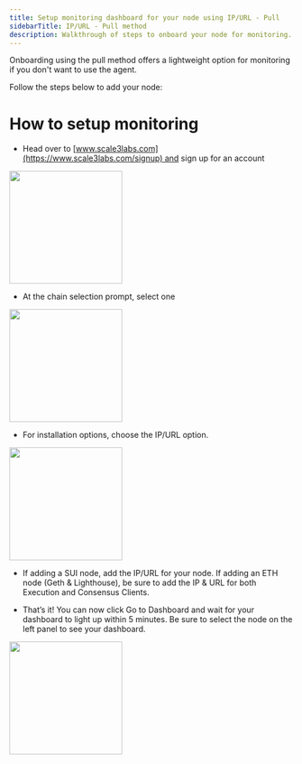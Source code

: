 ```yaml
---
title: Setup monitoring dashboard for your node using IP/URL - Pull
sidebarTitle: IP/URL - Pull method
description: Walkthrough of steps to onboard your node for monitoring.
---
```


Onboarding using the pull method offers a lightweight option for monitoring if you don't want to use the agent. 

Follow the steps below to add your node:

# How to setup monitoring

- Head over to [www.scale3labs.com](https://www.scale3labs.com/signup) and sign up for an account


<img height="200" src="https://miro.medium.com/v2/resize:fit:1400/1*JwrNViuYqbVjWDdraU-blw.png" />

- At the chain selection prompt, select one

<img height="200" src="https://miro.medium.com/v2/resize:fit:1400/1*so-EyDWyf1EeMAyy3gO_Lg.png" />

- For installation options, choose the IP/URL option.

<img height="200" src="https://miro.medium.com/v2/resize:fit:1400/1*bBX4HESWjrSADOVhNpfmXQ.png" />

- If adding a SUI node, add the IP/URL for your node. If adding an ETH node (Geth & Lighthouse), be sure to add the IP & URL for both Execution and Consensus Clients.

- That’s it! You can now click Go to Dashboard and wait for your dashboard to light up within 5 minutes. Be sure to select the node on the left panel to see your dashboard.

<img height="200" src="https://miro.medium.com/v2/resize:fit:1400/1*Y2-bjiHQpC4-CY-BYoGFFg.png" />